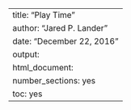 ---
title: "Play Time"
author: "Jared P. Lander"
date: "December 22, 2016"
output:
  html_document:
  number_sections: yes
toc: yes
---